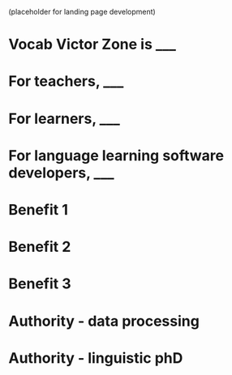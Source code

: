 (placeholder for landing page development)

# Vocab Victor Zone is ___

# For teachers, ___

# For learners, ___

# For language learning software developers, ___

# Benefit 1

# Benefit 2

# Benefit 3

# Authority - data processing

# Authority - linguistic phD

